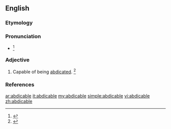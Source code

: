 ==English==

===Etymology===
{{suffix|abdicate|able|lang=en}}

===Pronunciation===
* {{a|US}} {{IPA|/ˈæb.də.kə.bəl/|lang=en}}<ref>{{R:RHCD|page=1}}</ref>

===Adjective===
{{en-adj}}

# Capable of being [[abdicated]]. {{defdate|Late 19<sup>th</sup> century.}}<ref>{{R:SOED5|page=1}}</ref>

===References===
<references/>

[[ar:abdicable]]
[[it:abdicable]]
[[my:abdicable]]
[[simple:abdicable]]
[[vi:abdicable]]
[[zh:abdicable]]
